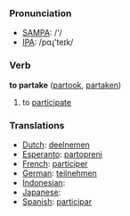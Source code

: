 === Pronunciation ===
*[[w:SAMPA|SAMPA]]: /'/
*[[w:IPA|IPA]]: /pɑɻ'teɪk/

=== Verb ===

'''to partake''' ([[partook]], [[partaken]])

# to [[participate]]

=== Translations ===
*[[Dutch]]: [[deelnemen]]
*[[Esperanto]]: [[partopreni]]
*[[French]]: [[participer]]
*[[German]]: [[teilnehmen]]
*[[Indonesian]]: [[]]
*[[Japanese]]: [[]]
*[[Spanish]]: [[participar]]